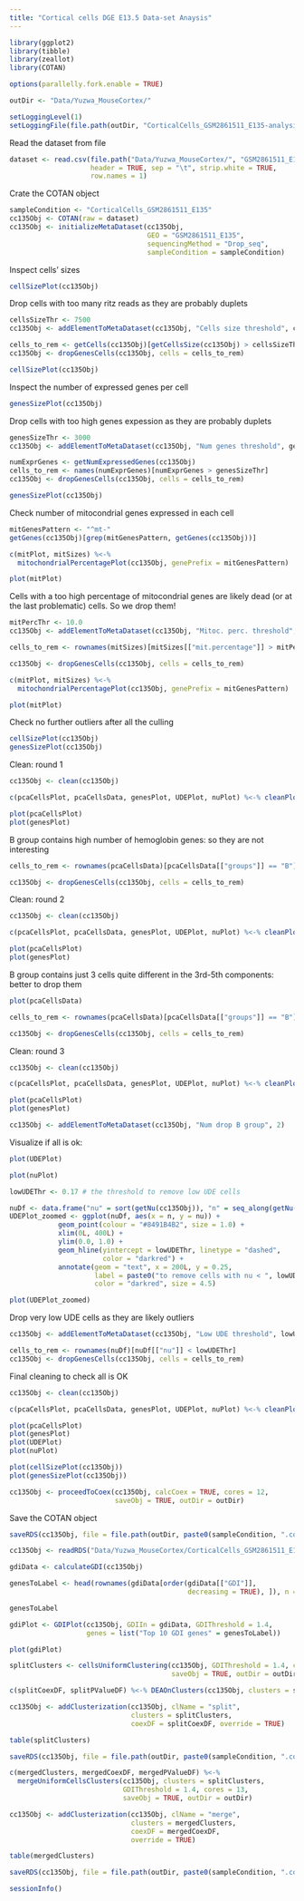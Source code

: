 ```yaml
---
title: "Cortical cells DGE E13.5 Data-set Anaysis"
---
```


```r
library(ggplot2)
library(tibble)
library(zeallot)
library(COTAN)

options(parallelly.fork.enable = TRUE)

outDir <- "Data/Yuzwa_MouseCortex/"

setLoggingLevel(1)
setLoggingFile(file.path(outDir, "CorticalCells_GSM2861511_E135-analysis.log"))
```

Read the dataset from file

```r
dataset <- read.csv(file.path("Data/Yuzwa_MouseCortex/", "GSM2861511_E135_Only_Cortical_Cells_DGE.txt.gz"),
                    header = TRUE, sep = "\t", strip.white = TRUE,
                    row.names = 1)
```

Crate the COTAN object

```r
sampleCondition <- "CorticalCells_GSM2861511_E135"
cc135Obj <- COTAN(raw = dataset)
cc135Obj <- initializeMetaDataset(cc135Obj,
                                  GEO = "GSM2861511_E135",
                                  sequencingMethod = "Drop_seq",
                                  sampleCondition = sampleCondition)
```

Inspect cells' sizes

```r
cellSizePlot(cc135Obj)
```

Drop cells with too many ritz reads as they are probably duplets

```r
cellsSizeThr <- 7500
cc135Obj <- addElementToMetaDataset(cc135Obj, "Cells size threshold", cellsSizeThr)

cells_to_rem <- getCells(cc135Obj)[getCellsSize(cc135Obj) > cellsSizeThr]
cc135Obj <- dropGenesCells(cc135Obj, cells = cells_to_rem)

cellSizePlot(cc135Obj)
```

Inspect the number of expressed genes per cell

```r
genesSizePlot(cc135Obj)
```

Drop cells with too high genes expession as they are probably duplets

```r
genesSizeThr <- 3000
cc135Obj <- addElementToMetaDataset(cc135Obj, "Num genes threshold", genesSizeThr)

numExprGenes <- getNumExpressedGenes(cc135Obj)
cells_to_rem <- names(numExprGenes)[numExprGenes > genesSizeThr]
cc135Obj <- dropGenesCells(cc135Obj, cells = cells_to_rem)

genesSizePlot(cc135Obj)
```

Check number of mitocondrial genes expressed in each cell

```r
mitGenesPattern <- "^mt-"
getGenes(cc135Obj)[grep(mitGenesPattern, getGenes(cc135Obj))]

c(mitPlot, mitSizes) %<-%
  mitochondrialPercentagePlot(cc135Obj, genePrefix = mitGenesPattern)

plot(mitPlot)
```

Cells with a too high percentage of mitocondrial genes are likely dead (or at the last problematic) cells. So we drop them!

```r
mitPercThr <- 10.0
cc135Obj <- addElementToMetaDataset(cc135Obj, "Mitoc. perc. threshold", mitPercThr)

cells_to_rem <- rownames(mitSizes)[mitSizes[["mit.percentage"]] > mitPercThr]

cc135Obj <- dropGenesCells(cc135Obj, cells = cells_to_rem)

c(mitPlot, mitSizes) %<-%
  mitochondrialPercentagePlot(cc135Obj, genePrefix = mitGenesPattern)

plot(mitPlot)
```

Check no further outliers after all the culling

```r
cellSizePlot(cc135Obj)
genesSizePlot(cc135Obj)
```

Clean: round 1

```r
cc135Obj <- clean(cc135Obj)

c(pcaCellsPlot, pcaCellsData, genesPlot, UDEPlot, nuPlot) %<-% cleanPlots(cc135Obj)

plot(pcaCellsPlot)
plot(genesPlot)
```

B group contains high number of hemoglobin genes: so they are not interesting

```r
cells_to_rem <- rownames(pcaCellsData)[pcaCellsData[["groups"]] == "B"]

cc135Obj <- dropGenesCells(cc135Obj, cells = cells_to_rem)
```

Clean: round 2

```r
cc135Obj <- clean(cc135Obj)

c(pcaCellsPlot, pcaCellsData, genesPlot, UDEPlot, nuPlot) %<-% cleanPlots(cc135Obj)

plot(pcaCellsPlot)
plot(genesPlot)
```

B group contains just 3 cells quite different in the 3rd-5th components: better to drop them

```r
plot(pcaCellsData)

cells_to_rem <- rownames(pcaCellsData)[pcaCellsData[["groups"]] == "B"]

cc135Obj <- dropGenesCells(cc135Obj, cells = cells_to_rem)
```

Clean: round 3

```r
cc135Obj <- clean(cc135Obj)

c(pcaCellsPlot, pcaCellsData, genesPlot, UDEPlot, nuPlot) %<-% cleanPlots(cc135Obj)

plot(pcaCellsPlot)
plot(genesPlot)

cc135Obj <- addElementToMetaDataset(cc135Obj, "Num drop B group", 2)
```

Visualize if all is ok:

```r
plot(UDEPlot)

plot(nuPlot)

lowUDEThr <- 0.17 # the threshold to remove low UDE cells

nuDf <- data.frame("nu" = sort(getNu(cc135Obj)), "n" = seq_along(getNu(cc135Obj)))
UDEPlot_zoomed <- ggplot(nuDf, aes(x = n, y = nu)) +
            geom_point(colour = "#8491B4B2", size = 1.0) +
            xlim(0L, 400L) +
            ylim(0.0, 1.0) +
            geom_hline(yintercept = lowUDEThr, linetype = "dashed",
                       color = "darkred") +
            annotate(geom = "text", x = 200L, y = 0.25,
                     label = paste0("to remove cells with nu < ", lowUDEThr),
                     color = "darkred", size = 4.5)

plot(UDEPlot_zoomed)
```

Drop very low UDE cells as they are likely outliers

```r
cc135Obj <- addElementToMetaDataset(cc135Obj, "Low UDE threshold", lowUDEThr)

cells_to_rem <- rownames(nuDf)[nuDf[["nu"]] < lowUDEThr]
cc135Obj <- dropGenesCells(cc135Obj, cells = cells_to_rem)
```

Final cleaning to check all is OK

```r
cc135Obj <- clean(cc135Obj)

c(pcaCellsPlot, pcaCellsData, genesPlot, UDEPlot, nuPlot) %<-% cleanPlots(cc135Obj)

plot(pcaCellsPlot)
plot(genesPlot)
plot(UDEPlot)
plot(nuPlot)

plot(cellSizePlot(cc135Obj))
plot(genesSizePlot(cc135Obj))
```

```r
cc135Obj <- proceedToCoex(cc135Obj, calcCoex = TRUE, cores = 12,
                          saveObj = TRUE, outDir = outDir)
```

Save the COTAN object

```r
saveRDS(cc135Obj, file = file.path(outDir, paste0(sampleCondition, ".cotan.RDS")))
```

```r
cc135Obj <- readRDS("Data/Yuzwa_MouseCortex/CorticalCells_GSM2861511_E135.cotan.RDS")
```


```r
gdiData <- calculateGDI(cc135Obj)

genesToLabel <- head(rownames(gdiData[order(gdiData[["GDI"]],
                                            decreasing = TRUE), ]), n = 10L)

genesToLabel

gdiPlot <- GDIPlot(cc135Obj, GDIIn = gdiData, GDIThreshold = 1.4,
                   genes = list("Top 10 GDI genes" = genesToLabel))

plot(gdiPlot)
```


```r
splitClusters <- cellsUniformClustering(cc135Obj, GDIThreshold = 1.4, cores = 13,
                                        saveObj = TRUE, outDir = outDir)

c(splitCoexDF, splitPValueDF) %<-% DEAOnClusters(cc135Obj, clusters = splitClusters)

cc135Obj <- addClusterization(cc135Obj, clName = "split",
                              clusters = splitClusters,
                              coexDF = splitCoexDF, override = TRUE)

table(splitClusters)
```

```r
saveRDS(cc135Obj, file = file.path(outDir, paste0(sampleCondition, ".cotan.RDS")))
```

```r
c(mergedClusters, mergedCoexDF, mergedPValueDF) %<-%
  mergeUniformCellsClusters(cc135Obj, clusters = splitClusters,
                            GDIThreshold = 1.4, cores = 13,
                            saveObj = TRUE, outDir = outDir)

cc135Obj <- addClusterization(cc135Obj, clName = "merge",
                              clusters = mergedClusters,
                              coexDF = mergedCoexDF,
                              override = TRUE)

table(mergedClusters)
```

```r
saveRDS(cc135Obj, file = file.path(outDir, paste0(sampleCondition, ".cotan.RDS")))
```


```r
sessionInfo()
```
